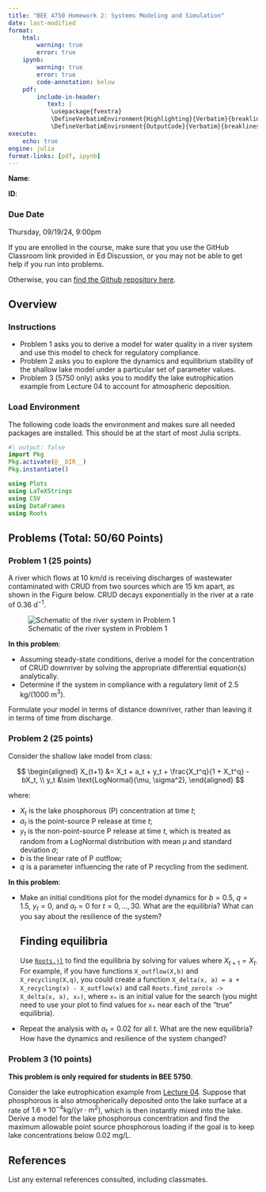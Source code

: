 ```yaml
---
title: "BEE 4750 Homework 2: Systems Modeling and Simulation"
date: last-modified
format:
    html:        
        warning: true
        error: true
    ipynb:
        warning: true
        error: true
        code-annotation: below
    pdf:
        include-in-header: 
           text: |
            \usepackage{fvextra}
            \DefineVerbatimEnvironment{Highlighting}{Verbatim}{breaklines,commandchars=\\\{\}}
            \DefineVerbatimEnvironment{OutputCode}{Verbatim}{breaklines,commandchars=\\\{\}}
execute: 
    echo: true
engine: julia
format-links: [pdf, ipynb]
---
```


::: {.content-visible when-format="ipynb"}
**Name**:

**ID**:
:::

::: {.callout-important icon=false}
### Due Date

Thursday, 09/19/24, 9:00pm
:::

::: {.content-visible when-format="html"}

:::{.callout-caution}

If you are enrolled in the course, make sure that you use the GitHub Classroom link provided in Ed Discussion, or you may not be able to get help if you run into problems.

Otherwise, you can [find the Github repository here]({{< var github_org.repo >}}/hw02).

:::

:::

## Overview

### Instructions

* Problem 1 asks you to derive a model for water quality in a river system and use this model to check for regulatory compliance.
* Problem 2 asks you to explore the dynamics and equilibrium stability of the shallow lake model under a particular set of parameter values.
* Problem 3 (5750 only) asks you to modify the lake eutrophication example from Lecture 04 to account for atmospheric deposition.

### Load Environment

The following code loads the environment and makes sure all needed packages are installed. This should be at the start of most Julia scripts.

```julia
#| output: false
import Pkg
Pkg.activate(@__DIR__)
Pkg.instantiate()
```

```julia
using Plots
using LaTeXStrings
using CSV
using DataFrames
using Roots
```

## Problems (Total: 50/60 Points)

::: {.cell .markdown}

### Problem 1 (25 points)

A river which flows at 10 km/d is receiving discharges of wastewater contaminated with CRUD from two sources which are 15 km apart, as shown in the Figure below.  CRUD decays exponentially in the river at a rate of 0.36 $\mathrm{d}^{-1}$. 
:::

![Schematic of the river system in Problem 1](figures/river_diagram.png)

::: {.cell .markdown}
**In this problem**:

* Assuming steady-state conditions, derive a model for the concentration of CRUD downriver by solving the appropriate differential equation(s) analytically.
* Determine if the system in compliance with a regulatory limit of 2.5 kg/(1000 m$^3$).
:::

::: {.callout-tip}
Formulate your model in terms of distance downriver, rather than leaving it in terms of time from discharge.
:::

### Problem 2 (25 points)

Consider the shallow lake model from class:

$$
\begin{aligned}
X_{t+1} &= X_t + a_t + y_t + \frac{X_t^q}{1 + X_t^q} - bX_t, \\
y_t &\sim \text{LogNormal}(\mu, \sigma^2),
\end{aligned}
$$

where:

* $X_t$ is the lake phosphorous (P) concentration at time $t$;
* $a_t$ is the point-source P release at time $t$;
* $y_t$ is the non-point-source P release at time $t$, which is treated as random from a LogNormal distribution with mean $\mu$ and standard deviation $\sigma$;
* $b$ is the linear rate of P outflow;
* $q$ is a parameter influencing the rate of P recycling from the sediment.


**In this problem**:

* Make an initial conditions plot for the model dynamics for $b=0.5$, $q=1.5$, $y_t=0$, and $a_t=0$ for $t=0, \ldots, 30$. What are the equilibria? What can you say about the resilience of the system?
  
  ::: {.callout-tip}
  ## Finding equilibria
  
  Use [`Roots.jl`](https://juliamath.github.io/Roots.jl/stable/) to find the equilibria by solving for values where $X_{t+1} = X_t$. For example, if you have functions `X_outflow(X,b)` and `X_recycling(X,q)`, you could create a function `X_delta(x, a) = a + X_recycling(x) - X_outflow(x)` and call `Roots.find_zero(x -> X_delta(x, a), x₀)`, where `x₀` is an initial value for the search (you might need to use your plot to find values for `x₀` near each of the "true" equilibria).

  :::

* Repeat the analysis with $a_t=0.02$ for all $t$. What are the new equilibria? How have the dynamics and resilience of the system changed?

::: {.cell .markdown}
### Problem 3 (10 points)

**This problem is only required for students in BEE 5750**.

Consider the lake eutrophication example from [Lecture 04](https://viveks.me/environmental-systems-analysis/slides/lecture04-eutrophication-modeling.html#/title-slide). Suppose that phosphorous is also atmospherically deposited onto the lake surface at a rate of $1.6 \times 10^{-4} \mathrm{kg/(yr} \cdot \mathrm{m}^2)$, which is then instantly mixed into the lake. Derive a model for the lake phosphorous concentration and find the maximum allowable point source phosphorous loading if the goal is to keep lake concentrations below 0.02 mg/L.

:::

::: {.cell .markdown}
## References

List any external references consulted, including classmates.
:::
